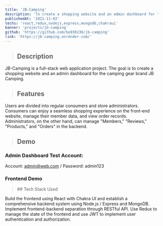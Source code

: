 ```yaml
---
title: 'JB-Camping'
description: 'To create a shopping website and an admin dashboard for the camping gear brand JB Camping.'
publishedAt: '2021-11-02'
techs: 'react,redux,nodejs,express,mongodb,chakraui'
banner: 'projects/jb-camping'
github: 'https://github.com/bo930236/jb-camping'
link: 'https://jb-camping.onrender.com/'
---
```


> ## Description

JB-Camping is a full-stack web application project. The goal is to create a shopping website and an admin dashboard for the camping gear brand JB Camping.

> ## Features

Users are divided into regular consumers and store administrators. Consumers can enjoy a seamless shopping experience on the front-end website, manage their member data, and view order records. Administrators, on the other hand, can manage "Members," "Reviews," "Products," and "Orders" in the backend.

> ## Demo

### Admin Dashboard Test Account:

Account: admin@web.com / Password: admin123

### Frontend Demo

<CloudinaryVideo
  videoPublicId='user-demo'
  src='https://res.cloudinary.com/boboncode/video/upload/q_1,f_auto/boboncode/projects/jb-camping/user-demo'
  width={1440}
  height={792}
/>

<blockquote className='with-icons'>
  ## Tech Stack Used
  <div className='not-prose mt-2'>
    <TechIcons
      techs={['react', 'redux', 'nodejs', 'express', 'mongodb', 'chakraui']}
    />
  </div>
</blockquote>
Build the frontend using React with Chakra UI and establish a comprehensive backend
system using Node.js / Express and MongoDB. Implement frontend-backend separation
through RESTful API. Use Redux to manage the state of the frontend and use JWT to
implement user authentication and authorization.
